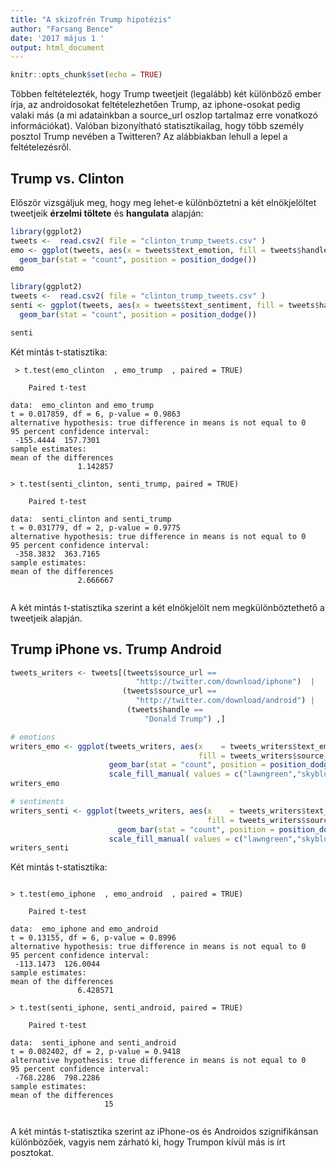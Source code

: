 ```yaml
---
title: "A skizofrén Trump hipotézis"
author: "Farsang Bence"
date: '2017 május 1 '
output: html_document
---
```


```r
knitr::opts_chunk$set(echo = TRUE)
```

Többen feltételezték, hogy Trump tweetjeit (legalább) két különböző ember írja, az androidosokat feltételezhetően Trump, az iphone-osokat pedig valaki más (a mi adatainkban a source_url oszlop tartalmaz erre vonatkozó információkat). Valóban bizonyítható statisztikailag, hogy több személy posztol Trump nevében a Twitteren? Az alábbiakban lehull a lepel a feltételezésről.

## Trump vs. Clinton
Először vizsgáljuk meg, hogy meg lehet-e különböztetni a két elnökjelöltet tweetjeik **érzelmi töltete** és **hangulata** alapján:


```r
library(ggplot2)
tweets <-  read.csv2( file = "clinton_trump_tweets.csv" )
emo <- ggplot(tweets, aes(x = tweets$text_emotion, fill = tweets$handle)) +
  geom_bar(stat = "count", position = position_dodge())
emo
```

```r
library(ggplot2)
tweets <-  read.csv2( file = "clinton_trump_tweets.csv" )
senti <- ggplot(tweets, aes(x = tweets$text_sentiment, fill = tweets$handle)) +
  geom_bar(stat = "count", position = position_dodge())

senti
```
Két mintás t-statisztika:

<pre><code> > t.test(emo_clinton  , emo_trump  , paired = TRUE)

	Paired t-test

data:  emo_clinton and emo_trump
t = 0.017859, df = 6, p-value = 0.9863
alternative hypothesis: true difference in means is not equal to 0
95 percent confidence interval:
 -155.4444  157.7301
sample estimates:
mean of the differences 
               1.142857
               
> t.test(senti_clinton, senti_trump, paired = TRUE)

	Paired t-test

data:  senti_clinton and senti_trump
t = 0.031779, df = 2, p-value = 0.9775
alternative hypothesis: true difference in means is not equal to 0
95 percent confidence interval:
 -358.3832  363.7165
sample estimates:
mean of the differences 
               2.666667 

</code></pre>

A két mintás t-statisztika szerint a két elnökjelölt nem megkülönböztethető a tweetjeik alapján.

## Trump iPhone vs. Trump Android

```r
tweets_writers <- tweets[(tweets$source_url ==
                            "http://twitter.com/download/iphone")  |
                         (tweets$source_url ==
                            "http://twitter.com/download/android") |
                          (tweets$handle ==
                              "Donald Trump") ,]

# emotions
writers_emo <- ggplot(tweets_writers, aes(x    = tweets_writers$text_emotion,
                                          fill = tweets_writers$source_url)) +
                      geom_bar(stat = "count", position = position_dodge()) +
                      scale_fill_manual( values = c("lawngreen","skyblue"))
writers_emo 
```

```r
# sentiments
writers_senti <- ggplot(tweets_writers, aes(x    = tweets_writers$text_sentiment, 
                                            fill = tweets_writers$source_url)) +
                        geom_bar(stat = "count", position = position_dodge())+
                      scale_fill_manual( values = c("lawngreen","skyblue"))
writers_senti
```

Két mintás t-statisztika:

<pre><code> 
> t.test(emo_iphone  , emo_android  , paired = TRUE)

	Paired t-test

data:  emo_iphone and emo_android
t = 0.13155, df = 6, p-value = 0.8996
alternative hypothesis: true difference in means is not equal to 0
95 percent confidence interval:
 -113.1473  126.0044
sample estimates:
mean of the differences 
               6.428571 

> t.test(senti_iphone, senti_android, paired = TRUE)

	Paired t-test

data:  senti_iphone and senti_android
t = 0.082402, df = 2, p-value = 0.9418
alternative hypothesis: true difference in means is not equal to 0
95 percent confidence interval:
 -768.2286  798.2286
sample estimates:
mean of the differences 
                     15

</code></pre>

A két mintás t-statisztika szerint az iPhone-os és Androidos szignifikánsan különbözőek, vagyis nem zárható ki, hogy Trumpon kívül más is írt posztokat.
